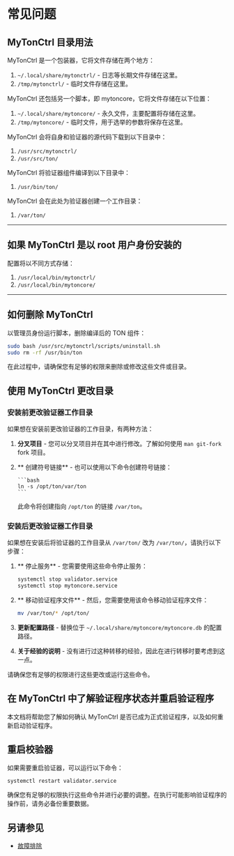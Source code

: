 # 常见问题

## MyTonCtrl 目录用法

MyTonCtrl 是一个包装器，它将文件存储在两个地方：

1. `~/.local/share/mytonctrl/` - 日志等长期文件存储在这里。
2. `/tmp/mytonctrl/` - 临时文件存储在这里。

MyTonCtrl 还包括另一个脚本，即 mytoncore，它将文件存储在以下位置：

1. `~/.local/share/mytoncore/` - 永久文件，主要配置将存储在这里。
2. `/tmp/mytoncore/` - 临时文件，用于选举的参数将保存在这里。

MyTonCtrl 会将自身和验证器的源代码下载到以下目录中：

1. `/usr/src/mytonctrl/`
2. `/usr/src/ton/`

MyTonCtrl 将验证器组件编译到以下目录中：

1. `/usr/bin/ton/`

MyTonCtrl 会在此处为验证器创建一个工作目录：

1. `/var/ton/`

---

## 如果 MyTonCtrl 是以 root 用户身份安装的

配置将以不同方式存储：

1. `/usr/local/bin/mytonctrl/`
2. `/usr/local/bin/mytoncore/`

---

## 如何删除 MyTonCtrl

以管理员身份运行脚本，删除编译后的 TON 组件：

```bash
sudo bash /usr/src/mytonctrl/scripts/uninstall.sh
sudo rm -rf /usr/bin/ton
```

在此过程中，请确保您有足够的权限来删除或修改这些文件或目录。

## 使用 MyTonCtrl 更改目录

### 安装前更改验证器工作目录

如果想在安装前更改验证器的工作目录，有两种方法：

1. **分叉项目** - 您可以分叉项目并在其中进行修改。了解如何使用 `man git-fork` fork 项目。
2. ** 创建符号链接** - 也可以使用以下命令创建符号链接：

   ````
   ```bash
   ln -s /opt/ton/var/ton
   ```
   ````

   此命令将创建指向 `/opt/ton` 的链接 `/var/ton`。

### 安装后更改验证器工作目录

如果想在安装后将验证器的工作目录从 `/var/ton/` 改为 `/var/ton/`，请执行以下步骤：

1. ** 停止服务** - 您需要使用这些命令停止服务：

   ```bash
   systemctl stop validator.service
   systemctl stop mytoncore.service
   ```

2. ** 移动验证程序文件** - 然后，您需要使用该命令移动验证程序文件：

   ```bash
   mv /var/ton/* /opt/ton/
   ```

3. **更新配置路径** - 替换位于 `~/.local/share/mytoncore/mytoncore.db` 的配置路径。

4. **关于经验的说明** - 没有进行过这种转移的经验，因此在进行转移时要考虑到这一点。

请确保您有足够的权限进行这些更改或运行这些命令。

## 在 MyTonCtrl 中了解验证程序状态并重启验证程序

本文档将帮助您了解如何确认 MyTonCtrl 是否已成为正式验证程序，以及如何重新启动验证程序。

## 重启校验器

如果需要重启验证器，可以运行以下命令：

```bash
systemctl restart validator.service
```

确保您有足够的权限执行这些命令并进行必要的调整。在执行可能影响验证程序的操作前，请务必备份重要数据。

## 另请参见

- [故障排除](/v3/guidelines/nodes/nodes-troubleshooting)
